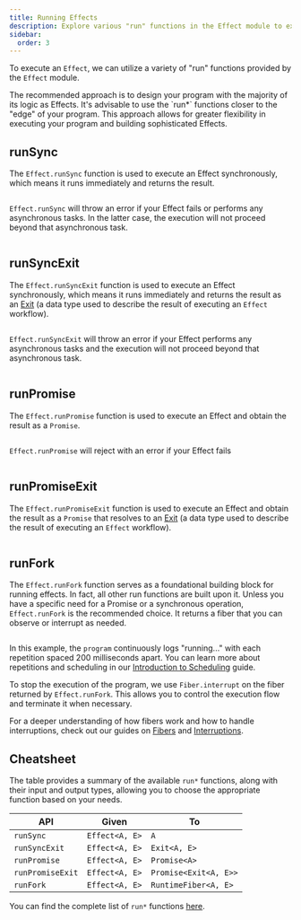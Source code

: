```yaml
---
title: Running Effects
description: Explore various "run" functions in the Effect module to execute effects. Learn about `runSync` for synchronous execution, `runSyncExit` for obtaining results as `Exit`, `runPromise` for executing with a Promise result, and `runPromiseExit` for Promise results with `Exit`. Understand their use cases and considerations. Check out a cheatsheet summarizing available functions for executing effects in different contexts.
sidebar:
  order: 3
---
```



To execute an `Effect`, we can utilize a variety of "run" functions provided by the `Effect` module.

<Aside type="tip">
  The recommended approach is to design your program with the majority of its
  logic as Effects. It's advisable to use the `run*` functions closer to the
  "edge" of your program. This approach allows for greater flexibility in
  executing your program and building sophisticated Effects.
</Aside>

## runSync

The `Effect.runSync` function is used to execute an Effect synchronously, which means it runs immediately and returns the result.

```ts twoslash file=<rootDir>/running-effects/runSync.ts

```

`Effect.runSync` will throw an error if your Effect fails or performs any
asynchronous tasks. In the latter case, the execution will not proceed
beyond that asynchronous task.

```ts twoslash file=<rootDir>/running-effects/runSync-caution.ts

```

## runSyncExit

The `Effect.runSyncExit` function is used to execute an Effect synchronously, which means it runs immediately and returns the result as an [Exit](/data-types/exit)
(a data type used to describe the result of executing an `Effect` workflow).

```ts twoslash file=<rootDir>/running-effects/runSyncExit.ts

```

`Effect.runSyncExit` will throw an error if your Effect performs any
asynchronous tasks and the execution will not proceed beyond that
asynchronous task.

```ts twoslash file=<rootDir>/running-effects/runSyncExit-caution.ts

```

## runPromise

The `Effect.runPromise` function is used to execute an Effect and obtain the result as a `Promise`.

```ts twoslash file=<rootDir>/running-effects/runPromise.ts

```

`Effect.runPromise` will reject with an error if your Effect fails

```ts twoslash file=<rootDir>/running-effects/runPromise-caution.ts

```

## runPromiseExit

The `Effect.runPromiseExit` function is used to execute an Effect and obtain the result as a `Promise` that resolves to an [Exit](/data-types/exit)
(a data type used to describe the result of executing an `Effect` workflow).

```ts twoslash file=<rootDir>/running-effects/runPromiseExit.ts

```

## runFork

The `Effect.runFork` function serves as a foundational building block for running effects. In fact, all other run functions are built upon it. Unless you have a specific need for a Promise or a synchronous operation, `Effect.runFork` is the recommended choice. It returns a fiber that you can observe or interrupt as needed.

```ts twoslash file=<rootDir>/running-effects/runFork.ts

```

In this example, the `program` continuously logs "running..." with each repetition spaced 200 milliseconds apart. You can learn more about repetitions and scheduling in our [Introduction to Scheduling](/guides/scheduling/introduction) guide.

To stop the execution of the program, we use `Fiber.interrupt` on the fiber returned by `Effect.runFork`. This allows you to control the execution flow and terminate it when necessary.

For a deeper understanding of how fibers work and how to handle interruptions, check out our guides on [Fibers](/guides/concurrency/fibers) and [Interruptions](/guides/concurrency/interruption-model).

## Cheatsheet

The table provides a summary of the available `run*` functions, along with their input and output types, allowing you to choose the appropriate function based on your needs.

| **API**          | **Given**      | **To**                |
| ---------------- | -------------- | --------------------- |
| `runSync`        | `Effect<A, E>` | `A`                   |
| `runSyncExit`    | `Effect<A, E>` | `Exit<A, E>`          |
| `runPromise`     | `Effect<A, E>` | `Promise<A>`          |
| `runPromiseExit` | `Effect<A, E>` | `Promise<Exit<A, E>>` |
| `runFork`        | `Effect<A, E>` | `RuntimeFiber<A, E>`  |

You can find the complete list of `run*` functions [here](https://effect-ts.github.io/effect/effect/Effect.ts.html#execution).
